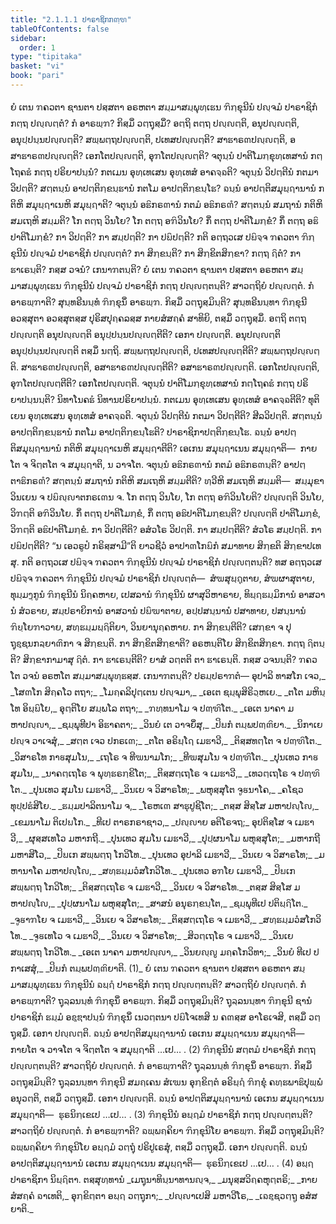 ```yaml
---
title: "2.1.1.1 ປາຣາຊິກກຓ຺ຑ"
tableOfContents: false
sidebar:
  order: 1
type: "tipitaka"
basket: "vi"
book: "pari"
---
```



<DynamicBreadcrumb />

<Division number="201" book="pari">

<Paragraph number="662" book="pari">
ຍໍ ເຕນ ຠຄວຕາ ຊານຕາ ປສ຺ສຕາ ອຣຫຕາ ສມ຺ມາສມ຺ພຸທ຺ເຘນ ຠິກ຺ຂຸນີນໍ ປຎ຺ຈມໍ ປາຣາຊິກໍ ກຕ຺ຖ ປຎ຺ຎຕ຺ຕໍ? ກໍ ອາຣພ຺ຠ? ກິສ຺ມິໍ ວຕ຺ຖຸສ຺ມິໍ? ອຕ຺ຖິ ຕຕ຺ຖ ປຎ຺ຎຕ຺ຕິ, ອນຸປຎ຺ຎຕ຺ຕິ, ອນຸປ຺ປນ຺ນປຎ຺ຎຕ຺ຕິ? ສພ຺ພຕ຺ຖປຎ຺ຎຕ຺ຕິ, ປເທສປຎ຺ຎຕ຺ຕິ? ສາຘາຣຓປຎ຺ຎຕ຺ຕິ, ອສາຘາຣຓປຎ຺ຎຕ຺ຕິ? ເອກໂຕປຎ຺ຎຕ຺ຕິ, ອຸຠໂຕປຎ຺ຎຕ຺ຕິ? ຈຕຸນ຺ນໍ ປາຕິໂມກ຺ຂຸທ຺ເທສານໍ ກຕ຺ໂຖຄຘໍ ກຕ຺ຖ ປຣິຍາປນ຺ນໍ? ກຕເມນ ອຸທ຺ເທເສນ ອຸທ຺ເທສໍ ອາຄຈ຺ຉຕິ? ຈຕຸນ຺ນໍ ວິປຕ຺ຕີນໍ ກຕມາ ວິປຕ຺ຕິ? ສຕ຺ຕນ຺ນໍ ອາປຕ຺ຕິກ຺ຂນ຺ຘານໍ ກຕໂມ ອາປຕ຺ຕິກ຺ຂນ຺ໂຘ? ຉນ຺ນໍ ອາປຕ຺ຕິສມຸຏ຺ຐານານໍ ກຕິຫິ ສມຸຏ຺ຐາເນຫິ ສມຸຏ຺ຐາຕິ? ຈຕຸນ຺ນໍ ອຘິກຣຓານໍ ກຕມໍ ອຘິກຣຓໍ? ສຕ຺ຕນ຺ນໍ ສມຖານໍ ກຕິຫິ ສມເຖຫິ ສມ຺ມຕິ? ໂກ ຕຕ຺ຖ ວິນໂຍ? ໂກ ຕຕ຺ຖ ອຠິວິນໂຍ? ກິໍ ຕຕ຺ຖ ປາຕິໂມກ຺ຂໍ? ກິໍ ຕຕ຺ຖ ອຘິປາຕິໂມກ຺ຂໍ? ກາ ວິປຕ຺ຕິ? ກາ ສມ຺ປຕ຺ຕິ? ກາ ປຏິປຕ຺ຕິ? ກຕິ ອຕ຺ຖວເສ ປຏິຈ຺ຈ ຠຄວຕາ ຠິກ຺ຂຸນີນໍ ປຎ຺ຈມໍ ປາຣາຊິກໍ ປຎ຺ຎຕ຺ຕໍ? ກາ ສິກ຺ຂນ຺ຕິ? ກາ ສິກ຺ຂິຕສິກ຺ຂາ? ກຕ຺ຖ ຐິຕໍ? ກາ ຘາເຣນ຺ຕິ? ກສ຺ສ ວຈນໍ? ເກນາຠຕນ຺ຕິ?
</Paragraph>

</Division>
<Division number="202" book="pari">

<Paragraph number="663" book="pari">
ຍໍ ເຕນ ຠຄວຕາ ຊານຕາ ປສ຺ສຕາ ອຣຫຕາ ສມ຺ມາສມ຺ພຸທ຺ເຘນ ຠິກ຺ຂຸນີນໍ ປຎ຺ຈມໍ ປາຣາຊິກໍ ກຕ຺ຖ ປຎ຺ຎຕ຺ຕນ຺ຕິ? ສາວຕ຺ຖິຍໍ ປຎ຺ຎຕ຺ຕໍ. ກໍ ອາຣພ຺ຠາຕິ? ສຸນ຺ທຣີນນ຺ທໍ ຠິກ຺ຂຸນິໍ ອາຣພ຺ຠ. ກິສ຺ມິໍ ວຕ຺ຖຸສ຺ມິນ຺ຕິ? ສຸນ຺ທຣີນນ຺ທາ ຠິກ຺ຂຸນີ ອວສ຺ສຸຕາ ອວສ຺ສຸຕສ຺ສ ປຸຣິສປຸຄ຺ຄລສ຺ສ ກາຍສໍສຄ຺ຄໍ ສາທິຍິ, ຕສ຺ມິໍ ວຕ຺ຖຸສ຺ມິໍ. ອຕ຺ຖິ ຕຕ຺ຖ ປຎ຺ຎຕ຺ຕິ ອນຸປຎ຺ຎຕ຺ຕິ ອນຸປ຺ປນ຺ນປຎ຺ຎຕ຺ຕີຕິ? ເອກາ ປຎ຺ຎຕ຺ຕິ. ອນຸປຎ຺ຎຕ຺ຕິ ອນຸປ຺ປນ຺ນປຎ຺ຎຕ຺ຕິ ຕສ຺ມິໍ ນຕ຺ຖິ. ສພ຺ພຕ຺ຖປຎ຺ຎຕ຺ຕິ, ປເທສປຎ຺ຎຕ຺ຕີຕິ? ສພ຺ພຕ຺ຖປຎ຺ຎຕ຺ຕິ. ສາຘາຣຓປຎ຺ຎຕ຺ຕິ, ອສາຘາຣຓປຎ຺ຎຕ຺ຕີຕິ? ອສາຘາຣຓປຎ຺ຎຕ຺ຕິ. ເອກໂຕປຎ຺ຎຕ຺ຕິ, ອຸຠໂຕປຎ຺ຎຕ຺ຕີຕິ? ເອກໂຕປຎ຺ຎຕ຺ຕິ. ຈຕຸນ຺ນໍ ປາຕິໂມກ຺ຂຸທ຺ເທສານໍ ກຕ຺ໂຖຄຘໍ ກຕ຺ຖ ປຣິຍາປນ຺ນນ຺ຕິ? ນິທາໂນຄຘໍ ນິທານປຣິຍາປນ຺ນໍ. ກຕເມນ ອຸທ຺ເທເສນ ອຸທ຺ເທສໍ ອາຄຈ຺ຉຕີຕິ? ທຸຕິເຍນ ອຸທ຺ເທເສນ ອຸທ຺ເທສໍ ອາຄຈ຺ຉຕິ. ຈຕຸນ຺ນໍ ວິປຕ຺ຕີນໍ ກຕມາ ວິປຕ຺ຕີຕິ? ສີລວິປຕ຺ຕິ. ສຕ຺ຕນ຺ນໍ ອາປຕ຺ຕິກ຺ຂນ຺ຘານໍ ກຕໂມ ອາປຕ຺ຕິກ຺ຂນ຺ໂຘຕິ? ປາຣາຊິກາປຕ຺ຕິກ຺ຂນ຺ໂຘ. ຉນ຺ນໍ ອາປຕ຺ຕິສມຸຏ຺ຐານານໍ ກຕິຫິ ສມຸຏ຺ຐາເນຫິ ສມຸຏ຺ຐາຕີຕິ? ເອເກນ ສມຸຏ຺ຐາເນນ ສມຸຏ຺ຐາຕິ—  ກາຍໂຕ ຈ ຈິຕ຺ຕໂຕ ຈ ສມຸຏ຺ຐາຕິ, ນ ວາຈໂຕ. ຈຕຸນ຺ນໍ ອຘິກຣຓານໍ ກຕມໍ ອຘິກຣຓນ຺ຕິ? ອາປຕ຺ຕາຘິກຣຓໍ? ສຕ຺ຕນ຺ນໍ ສມຖານໍ ກຕິຫິ ສມເຖຫິ ສມ຺ມຕີຕິ? ທ຺ວີຫິ ສມເຖຫິ ສມ຺ມຕິ—  ສມ຺ມຸຂາວິນເຍນ ຈ ປຏິຎ຺ຎາຕກຣເຓນ ຈ. ໂກ ຕຕ຺ຖ ວິນໂຍ, ໂກ ຕຕ຺ຖ ອຠິວິນໂຍຕິ? ປຎ຺ຎຕ຺ຕິ ວິນໂຍ, ວິຠຕ຺ຕິ ອຠິວິນໂຍ. ກິໍ ຕຕ຺ຖ ປາຕິໂມກ຺ຂໍ, ກິໍ ຕຕ຺ຖ ອຘິປາຕິໂມກ຺ຂນ຺ຕິ? ປຎ຺ຎຕ຺ຕິ ປາຕິໂມກ຺ຂໍ, ວິຠຕ຺ຕິ ອຘິປາຕິໂມກ຺ຂໍ. ກາ ວິປຕ຺ຕີຕິ? ອສໍວໂຣ ວິປຕ຺ຕິ. ກາ ສມ຺ປຕ຺ຕີຕິ? ສໍວໂຣ ສມ຺ປຕ຺ຕິ. ກາ ປຏິປຕ຺ຕີຕິ? “ນ ເອວຣູປໍ ກຣິສ຺ສາມີ”ຕິ ຍາວຊີວໍ ອາປາຓໂກຏິກໍ ສມາທາຍ ສິກ຺ຂຕິ ສິກ຺ຂາປເທສຸ. ກຕິ ອຕ຺ຖວເສ ປຏິຈ຺ຈ ຠຄວຕາ ຠິກ຺ຂຸນີນໍ ປຎ຺ຈມໍ ປາຣາຊິກໍ ປຎ຺ຎຕ຺ຕນ຺ຕິ? ທສ ອຕ຺ຖວເສ ປຏິຈ຺ຈ ຠຄວຕາ ຠິກ຺ຂຸນີນໍ ປຎ຺ຈມໍ ປາຣາຊິກໍ ປຎ຺ຎຕ຺ຕໍ—  ສໍຆສຸຏ຺ຐຸຕາຍ, ສໍຆຜາສຸຕາຍ, ທຸມ຺ມງ຺ກູນໍ ຠິກ຺ຂຸນີນໍ ນິຄ຺ຄຫາຍ, ເປສລານໍ ຠິກ຺ຂຸນີນໍ ຜາສຸວິຫາຣາຍ, ທິຏ຺ຐຘມ຺ມິການໍ ອາສວານໍ ສໍວຣາຍ, ສມ຺ປຣາຍິການໍ ອາສວານໍ ປຏິຆາຕາຍ, ອປ຺ປສນ຺ນານໍ ປສາທາຍ, ປສນ຺ນານໍ ຠິຍ຺ໂຍຠາວາຍ, ສທ຺ຘມ຺ມຏ຺ຐິຕິຍາ, ວິນຍານຸຄ຺ຄຫາຍ. ກາ ສິກ຺ຂນ຺ຕີຕິ? ເສກ຺ຂາ ຈ ປຸຖຸຊ຺ຊນກລ຺ຍາຓິກາ ຈ ສິກ຺ຂນ຺ຕິ. ກາ ສິກ຺ຂິຕສິກ຺ຂາຕິ? ອຣຫນ຺ຕິໂຍ ສິກ຺ຂິຕສິກ຺ຂາ. ກຕ຺ຖ ຐິຕນ຺ຕິ? ສິກ຺ຂາກາມາສຸ ຐິຕໍ. ກາ ຘາເຣນ຺ຕີຕິ? ຍາສໍ ວຕ຺ຕຕິ ຕາ ຘາເຣນ຺ຕິ. ກສ຺ສ ວຈນນ຺ຕິ? ຠຄວໂຕ ວຈນໍ ອຣຫໂຕ ສມ຺ມາສມ຺ພຸທ຺ຘສ຺ສ. ເກນາຠຕນ຺ຕິ? ປຣມ຺ປຣາຠຕໍ—
</Paragraph>

<Paragraph number="664" type="verses" book="pari">
ອຸປາລິ ທາສໂກ ເຈວ,_  
_ໂສຓໂກ ສິຄ຺ຄໂວ ຕຖາ;_  
_ໂມຄ຺ຄລິປຸຕ຺ເຕນ ປຎ຺ຈມາ,_  
_ເອເຕ ຊມ຺ພຸສິຣິວ຺ຫເຍ._  

</Paragraph>

<Paragraph number="665" book="pari">
_ຕໂຕ ມຫິນ຺ໂທ ອິຏ຺ຏິໂຍ,_  
ອຸຕ຺ຕິໂຍ ສມ຺ພໂລ ຕຖາ;_  
_ຠທ຺ທນາໂມ ຈ ປຓ຺ຑິໂຕ._  

</Paragraph>

<Paragraph number="666" type="verses" book="pari">
_ເອເຕ ນາຄາ ມຫາປຎ຺ຎາ,_  
_ຊມ຺ພຸທີປາ ອິຘາຄຕາ;_  
_ວິນຍໍ ເຕ ວາຈຍິໍສຸ,_  
_ປິຏກໍ ຕມ຺ພປຓ຺ຓິຍາ._  

</Paragraph>

<Paragraph number="667" type="verses" book="pari">
_ນິກາເຍ ປຎ຺ຈ ວາເຈສຸໍ,_  
_ສຕ຺ຕ ເຈວ ປກຣເຓ;_  
_ຕໂຕ ອຣິຏ຺ໂຐ ເມຘາວີ,_  
_ຕິສ຺ສທຕ຺ໂຕ ຈ ປຓ຺ຑິໂຕ._  

</Paragraph>

<Paragraph number="668" type="verses" book="pari">
_ວິສາຣໂທ ກາຬສຸມໂນ,_  
_ເຖໂຣ ຈ ທີຆນາມໂກ;_  
_ທີຆສຸມໂນ ຈ ປຓ຺ຑິໂຕ._  

</Paragraph>

<Paragraph number="669" type="verses" book="pari">
_ປຸນເທວ ກາຬສຸມໂນ,_  
_ນາຄຕ຺ເຖໂຣ ຈ ພຸທ຺ຘຣກ຺ຂິໂຕ;_  
_ຕິສ຺ສຕ຺ເຖໂຣ ຈ ເມຘາວີ,_  
_ເທວຕ຺ເຖໂຣ ຈ ປຓ຺ຑິໂຕ._  

</Paragraph>

<Paragraph number="670" type="verses" book="pari">
_ປຸນເທວ ສຸມໂນ ເມຘາວີ,_  
_ວິນເຍ ຈ ວິສາຣໂທ;_  
_ພຫຸສ຺ສຸໂຕ ຈູຬນາໂຄ,_  
_ຄໂຊວ ທຸປ຺ປຘໍສິໂຍ._  

</Paragraph>

<Paragraph number="671" type="verses" book="pari">
_ຘມ຺ມປາລິຕນາໂມ ຈ,_  
_ໂຣຫເຓ ສາຘຸປູຊິໂຕ;_  
_ຕສ຺ສ ສິສ຺ໂສ ມຫາປຎ຺ໂຎ,_  
_ເຂມນາໂມ ຕິເປຏໂກ._  

</Paragraph>

<Paragraph number="672" type="verses" book="pari">
_ທີເປ ຕາຣກຣາຊາວ,_  
_ປຎ຺ຎາຍ ອຕິໂຣຈຖ;_  
ອຸປຕິສ຺ໂສ ຈ ເມຘາວີ,_  
_ຜຸສ຺ສເທໂວ ມຫາກຖີ._  

</Paragraph>

<Paragraph number="673" type="verses" book="pari">
_ປຸນເທວ ສຸມໂນ ເມຘາວີ,_  
_ປຸປ຺ຜນາໂມ ພຫຸສ຺ສຸໂຕ;_  
_ມຫາກຖີ ມຫາສິໂວ,_  
_ປິຏເກ ສພ຺ພຕ຺ຖ ໂກວິໂທ._  

</Paragraph>

<Paragraph number="674" type="verses" book="pari">
_ປຸນເທວ ອຸປາລິ ເມຘາວີ,_  
_ວິນເຍ ຈ ວິສາຣໂທ;_  
_ມຫານາໂຄ ມຫາປຎ຺ໂຎ,_  
_ສທ຺ຘມ຺ມວໍສໂກວິໂທ._  

</Paragraph>

<Paragraph number="675" type="verses" book="pari">
_ປຸນເທວ ອຠໂຍ ເມຘາວີ,_  
_ປິຏເກ ສພ຺ພຕ຺ຖ ໂກວິໂທ;_  
_ຕິສ຺ສຕ຺ເຖໂຣ ຈ ເມຘາວີ,_  
_ວິນເຍ ຈ ວິສາຣໂທ._  

</Paragraph>

<Paragraph number="676" type="verses" book="pari">
_ຕສ຺ສ ສິສ຺ໂສ ມຫາປຎ຺ໂຎ,_  
_ປຸປ຺ຜນາໂມ ພຫຸສ຺ສຸໂຕ;_  
_ສາສນໍ ອນຸຣກ຺ຂນ຺ໂຕ,_  
_ຊມ຺ພຸທີເປ ປຕິຏ຺ຐິໂຕ._  

</Paragraph>

<Paragraph number="677" type="verses" book="pari">
_ຈູຬາຠໂຍ ຈ ເມຘາວີ,_  
_ວິນເຍ ຈ ວິສາຣໂທ;_  
_ຕິສ຺ສຕ຺ເຖໂຣ ຈ ເມຘາວີ,_  
_ສທ຺ຘມ຺ມວໍສໂກວິໂທ._  

</Paragraph>

<Paragraph number="678" type="verses" book="pari">
_ຈູຬເທໂວ ຈ ເມຘາວີ,_  
_ວິນເຍ ຈ ວິສາຣໂທ;_  
_ສິວຕ຺ເຖໂຣ ຈ ເມຘາວີ,_  
_ວິນເຍ ສພ຺ພຕ຺ຖ ໂກວິໂທ._  

</Paragraph>

<Paragraph number="679" type="verses" book="pari">
_ເອເຕ ນາຄາ ມຫາປຎ຺ຎາ,_  
_ວິນຍຎ຺ຎູ ມຄ຺ຄໂກວິທາ;_  
_ວິນຍໍ ທີເປ ປກາເສສຸໍ,_  
_ປິຏກໍ ຕມ຺ພປຓ຺ຓິຍາຕິ. (1)_  

</Paragraph>

</Division>
<Division number="203" book="pari">

<Paragraph number="680" book="pari">
ຍໍ ເຕນ ຠຄວຕາ ຊານຕາ ປສ຺ສຕາ ອຣຫຕາ ສມ຺ມາສມ຺ພຸທ຺ເຘນ ຠິກ຺ຂຸນີນໍ ຉຏ຺ຐໍ ປາຣາຊິກໍ ກຕ຺ຖ ປຎ຺ຎຕ຺ຕນ຺ຕິ? ສາວຕ຺ຖິຍໍ ປຎ຺ຎຕ຺ຕໍ. ກໍ ອາຣພ຺ຠາຕິ? ຖຸລ຺ລນນ຺ທໍ ຠິກ຺ຂຸນິໍ ອາຣພ຺ຠ. ກິສ຺ມິໍ ວຕ຺ຖຸສ຺ມິນ຺ຕິ? ຖຸລ຺ລນນ຺ທາ ຠິກ຺ຂຸນີ ຊານໍ ປາຣາຊິກໍ ຘມ຺ມໍ ອຊ຺ຌາປນ຺ນໍ ຠິກ຺ຂຸນິໍ ເນວຕ຺ຕນາ ປຏິໂຈເທສິ ນ ຄຓສ຺ສ ອາໂຣເຈສິ, ຕສ຺ມິໍ ວຕ຺ຖຸສ຺ມິໍ. ເອກາ ປຎ຺ຎຕ຺ຕິ. ຉນ຺ນໍ ອາປຕ຺ຕິສມຸຏ຺ຐານານໍ ເອເກນ ສມຸຏ຺ຐາເນນ ສມຸຏ຺ຐາຕິ—  ກາຍໂຕ ຈ ວາຈໂຕ ຈ ຈິຕ຺ຕໂຕ ຈ ສມຸຏ຺ຐາຕິ …ເປ… . (2)
</Paragraph>

</Division>
<Division number="204" book="pari">

<Paragraph number="681" book="pari">
ຠິກ຺ຂຸນີນໍ ສຕ຺ຕມໍ ປາຣາຊິກໍ ກຕ຺ຖ ປຎ຺ຎຕ຺ຕນ຺ຕິ? ສາວຕ຺ຖິຍໍ ປຎ຺ຎຕ຺ຕໍ. ກໍ ອາຣພ຺ຠາຕິ? ຖຸລ຺ລນນ຺ທໍ ຠິກ຺ຂຸນິໍ ອາຣພ຺ຠ. ກິສ຺ມິໍ ວຕ຺ຖຸສ຺ມິນ຺ຕິ? ຖຸລ຺ລນນ຺ທາ ຠິກ຺ຂຸນີ ສມຄ຺ເຄນ ສໍເຆນ ອຸກ຺ຂິຕ຺ຕໍ ອຣິຏ຺ຐໍ ຠິກ຺ຂຸໍ ຄທ຺ຘພາຘິປຸພ຺ພໍ ອນຸວຕ຺ຕິ, ຕສ຺ມິໍ ວຕ຺ຖຸສ຺ມິໍ. ເອກາ ປຎ຺ຎຕ຺ຕິ. ຉນ຺ນໍ ອາປຕ຺ຕິສມຸຏ຺ຐານານໍ ເອເກນ ສມຸຏ຺ຐາເນນ ສມຸຏ຺ຐາຕິ—  ຘຸຣນິກ຺ເຂເປ …ເປ… . (3)
</Paragraph>

</Division>
<Division number="205" book="pari">

<Paragraph number="682" book="pari">
ຠິກ຺ຂຸນີນໍ ອຏ຺ຐມໍ ປາຣາຊິກໍ ກຕ຺ຖ ປຎ຺ຎຕ຺ຕນ຺ຕິ? ສາວຕ຺ຖິຍໍ ປຎ຺ຎຕ຺ຕໍ. ກໍ ອາຣພ຺ຠາຕິ? ຉພ຺ພຄ຺ຄິຍາ ຠິກ຺ຂຸນິໂຍ ອາຣພ຺ຠ. ກິສ຺ມິໍ ວຕ຺ຖຸສ຺ມິນ຺ຕິ? ຉພ຺ພຄ຺ຄິຍາ ຠິກ຺ຂຸນິໂຍ ອຏ຺ຐມໍ ວຕ຺ຖຸໍ ປຣິປູເຣສຸໍ, ຕສ຺ມິໍ ວຕ຺ຖຸສ຺ມິໍ. ເອກາ ປຎ຺ຎຕ຺ຕິ. ຉນ຺ນໍ ອາປຕ຺ຕິສມຸຏ຺ຐານານໍ ເອເກນ ສມຸຏ຺ຐາເນນ ສມຸຏ຺ຐາຕິ—  ຘຸຣນິກ຺ເຂເປ …ເປ… . (4)

</Paragraph>
</Division>

<Paragraph number="683" type="center" book="pari">
ອຏ຺ຐ ປາຣາຊິກາ ນິຏ຺ຐິຕາ.



</Paragraph>

<Paragraph number="684" type="center" book="pari">
ຕສ຺ສຸທ຺ທານໍ


</Paragraph>

<Paragraph number="685" type="verses" book="pari">
_ເມຖຸນາທິນ຺ນາທານຎ຺ຈ,_  
_ມນຸສ຺ສວິຄ຺ຄຫຸຕ຺ຕຣິ;_  
_ກາຍສໍສຄ຺ຄໍ ຉາເທຕິ,_  
ອຸກ຺ຂິຕ຺ຕາ ອຏ຺ຐ ວຕ຺ຖຸກາ;_  
_ປຎ຺ຎາເປສິ ມຫາວີໂຣ,_  
_ເຉຊ຺ຊວຕ຺ຖູ ອສໍສຍາຕິ._
</Paragraph>
